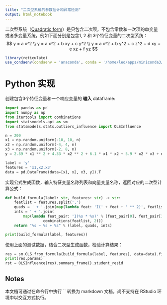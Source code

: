```yaml
---
title: "二次型系统的参数估计和异常检测"
output: html_notebook
---
```


二次型系统（[Quadratic form](https://en.wikipedia.org/wiki/Quadratic_form)）是只包含二次项，不包含常数和一次项的单变量或者多变量系统，例如下面分别是包含1, 2 和 3个特征变量的二次型系统：
$$
y = a x^2 \\
y = a x^2 + b xy + c y^2 \\
y = a x^2 + b y^2 + c z^2 + d xy + e xz + f yz
$$

```r
library(reticulate)
use_condaenv(condaenv = 'anaconda', conda = '/home/leo/apps/miniconda3/bin/conda', required = TRUE)
```

# Python 实现

创建包含3个特征变量和一个响应变量的 **输入** dataframe:
```python
import pandas as pd
import numpy as np
from itertools import combinations
import statsmodels.api as sm
from statsmodels.stats.outliers_influence import OLSInfluence

n = 200
x1 = np.random.uniform(-10, 10, n)
x2 = np.random.uniform(-4, 4, n)
x3 = np.random.uniform(-2, 8, n)
y = 2.89 * x1 ** 2 + 4.33 * x2 ** 2 + 6.1 * x1 * x2 + 5.9 * x2 * x3 + np.random.normal(size=n)

label = 'y'
features = 'x1,x2,x3'
data = pd.DataFrame(data=[x1, x2, x3, y]).T
```

实现公式生成函数，输入特征变量名称列表和向量变量名称，返回对应的二次型计算公式：
```python
def build_formula(label: str, features: str) -> str:
    featlist = features.split(',')
    quads = ' + '.join(map(lambda feat: 'I(' + feat + ' ** 2)', featlist))
    ints = ' + '.join(
        map(lambda feat_pair: 'I(%s * %s)' % (feat_pair[0], feat_pair[1]),
                 combinations(featlist, 2)))
    return "%s ~ %s + %s" % (label, quads, ints)

print(build_formula(label, features))
```

使用上面的测试数据，结合二次型生成函数，检验计算结果：
```python
res = sm.OLS.from_formula(build_formula(label, features), data=data).fit()
print(res.params)
rst = OLSInfluence(res).summary_frame().student_resid
```

## Notes

本文档可通过在命令行中执行 `` 转换为 markdown 文档，尚不支持在 RStudio 环境中以交互方式执行。
